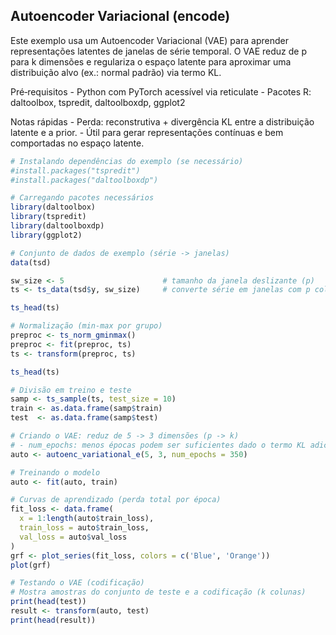 ## Autoencoder Variacional (encode)

Este exemplo usa um Autoencoder Variacional (VAE) para aprender representações latentes de janelas de série temporal. O VAE reduz de p para k dimensões e regulariza o espaço latente para aproximar uma distribuição alvo (ex.: normal padrão) via termo KL.

Pré‑requisitos
- Python com PyTorch acessível via reticulate
- Pacotes R: daltoolbox, tspredit, daltoolboxdp, ggplot2

Notas rápidas
- Perda: reconstrutiva + divergência KL entre a distribuição latente e a prior.
- Útil para gerar representações contínuas e bem comportadas no espaço latente.

```r
# Instalando dependências do exemplo (se necessário)
#install.packages("tspredit")
#install.packages("daltoolboxdp")
```

```r
# Carregando pacotes necessários
library(daltoolbox)
library(tspredit)
library(daltoolboxdp)
library(ggplot2)
```

```r
# Conjunto de dados de exemplo (série -> janelas)
data(tsd)

sw_size <- 5                      # tamanho da janela deslizante (p)
ts <- ts_data(tsd$y, sw_size)     # converte série em janelas com p colunas

ts_head(ts)
```

```r
# Normalização (min-max por grupo)
preproc <- ts_norm_gminmax()
preproc <- fit(preproc, ts)
ts <- transform(preproc, ts)

ts_head(ts)
```

```r
# Divisão em treino e teste
samp <- ts_sample(ts, test_size = 10)
train <- as.data.frame(samp$train)
test  <- as.data.frame(samp$test)
```

```r
# Criando o VAE: reduz de 5 -> 3 dimensões (p -> k)
# - num_epochs: menos épocas podem ser suficientes dado o termo KL adicional
auto <- autoenc_variational_e(5, 3, num_epochs = 350)

# Treinando o modelo
auto <- fit(auto, train)
```

```r
# Curvas de aprendizado (perda total por época)
fit_loss <- data.frame(
  x = 1:length(auto$train_loss),
  train_loss = auto$train_loss,
  val_loss = auto$val_loss
)
grf <- plot_series(fit_loss, colors = c('Blue', 'Orange'))
plot(grf)
```

```r
# Testando o VAE (codificação)
# Mostra amostras do conjunto de teste e a codificação (k colunas)
print(head(test))
result <- transform(auto, test)
print(head(result))
```

